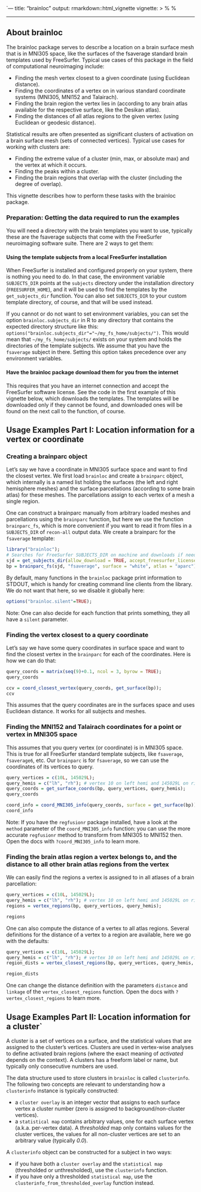 `---
title: "brainloc"
output: rmarkdown::html_vignette
vignette: >
  %\VignetteIndexEntry{brainloc}
  %\VignetteEngine{knitr::rmarkdown}
  \usepackage[utf8]{inputenc}
---

## About brainloc

The brainloc package serves to describe a location on a brain surface mesh that is in MNI305 space, like the surfaces of the fsaverage standard brain templates used by FreeSurfer. Typical use cases of this package in the field of computational neuroimaging include:

* Finding the mesh vertex closest to a given coordinate (using Euclidean distance).
* Finding the coordinates of a vertex on in various standard coordinate systems (MNI305, MNI152 and Talairach).
* Finding the brain region the vertex lies in (according to any brain atlas available for the respective surface, like the Desikan atlas).
* Finding the distances of all atlas regions to the given vertex (using Euclidean or geodesic distance).

Statistical results are often presented as significant clusters of activation on a brain surface mesh (sets of connected vertices). Typical use cases for working with clusters are:

* Finding the extreme value of a cluster (min, max, or absolute max) and the vertex at which it occurs.
* Finding the peaks within a cluster.
* Finding the brain regions that overlap with the cluster (including the degree of overlap).

This vignette describes how to perform these tasks with the brainloc package.

### Preparation: Getting the data required to run the examples

You will need a directory with the brain templates you want to use, typically these are the fsaverage subjects that come with the FreeSurfer neuroimaging software suite. There are 2 ways to get them:

#### Using the template subjects from a local FreeSurfer installation

When FreeSurfer is installed and configured properly on your system, there is nothing you need to do. In that case, the environment variable `SUBJECTS_DIR` points at the `subjects` directory under the installation directory (`FREESURFER_HOME`), and it will be used to find the templates by the `get_subjects_dir` function. You can also set `SUBJECTS_DIR` to your custom template directory, of course, and that will be used instead.

If you cannot or do not want to set environment variables, you can set the option `brainloc.subjects_dir` in R to any directory that contains the expected directory structure like this: `options("brainloc.subjects_dir"="~/my_fs_home/subjects/")`. This would mean that `~/my_fs_home/subjects/` exists on your system and holds the directories of the template subjects. We assume that you have the `fsaverage` subject in there. Setting this option takes precedence over any environment variables.

#### Have the brainloc package download them for you from the internet

This requires that you have an internet connection and accept the FreeSurfer software license. See the code in the first example of this vignette below, which downloads the templates. The templates will be downloaded only if they cannot be found, and downloaded ones will be found on the next call to the function, of course.


## Usage Examples Part I: Location information for a vertex or coordinate


### Creating a brainparc object

Let's say we have a coordinate in MNI305 surface space and want to find the closest vertex. We first load `brainloc` and create a `brainparc` object, which internally is a named list holding the surfaces (the left and right hemisphere meshes) and the surface parcellations (according to some brain atlas) for these meshes. The parcellations assign to each vertex of a mesh a single region.

One can construct a brainparc manually from arbitrary loaded meshes and parcellations using the `brainparc` function, but here we use the function `brainparc_fs`, which is more convenient if you want to read it from files in a `SUBJECTS_DIR` of `recon-all` output data. We create a brainparc for the `fsaverage` template:


```r
library("brainloc");
# Searches for FreeSurfer SUBJECTS_DIR on machine and downloads if needed.
sjd = get_subjects_dir(allow_download = TRUE, accept_freesurfer_license = TRUE); 
bp = brainparc_fs(sjd, "fsaverage", surface = "white", atlas = "aparc");
```

By default, many functions in the `brainloc` package print information to STDOUT, which is handy for creating command line clients from the library. We do not want that here, so we disable it globally here:
```r
options("brainloc.silent"=TRUE);
```

Note: One can also decide for each function that prints something, they all have a `silent` parameter.


### Finding the vertex closest to a query coordinate

Let's say we have some query coordinates in surface space and want to find the closest vertex in the `brainparc` for each of the coordinates. Here is how we can do that:

```r
query_coords = matrix(seq(9)+0.1, ncol = 3, byrow = TRUE);
query_coords

ccv = coord_closest_vertex(query_coords, get_surface(bp));
ccv
```

This assumes that the query coordinates are in the surfaces space and uses Euclidean distance. It works for all subjects and meshes.

### Finding the MNI152 and Talairach coordinates for a point or vertex in MNI305 space

This assumes that you query vertex (or coordinate) is in MNI305 space. This is true for all FreeSurfer standard template subjects, like `fsaverage`, `fsaverage6`, etc. Our `brainparc` is for `fsaverage`, so we can use the coordinates of its vertices to query.

```r
query_vertices = c(10L, 145029L);
query_hemis = c("lh", "rh"); # vertex 10 on left hemi and 145029L on right hemi.
query_coords = get_surface_coords(bp, query_vertices, query_hemis);
query_coords

coord_info = coord_MNI305_info(query_coords, surface = get_surface(bp));
coord_info
```

Note: If you have the `regfusionr` package installed, have a look at the `method` parameter of the `coord_MNI305_info` function: you can use the more accurate `regfusionr` method to transform from MNI305 to MNI152 then. Open the docs with `?coord_MNI305_info` to learn more.


### Finding the brain atlas region a vertex belongs to, and the distance to all other brain atlas regions from the vertex

We can easily find the regions a vertex is assigned to in all atlases of a brain parcellation:

```r
query_vertices = c(10L, 145029L);
query_hemis = c("lh", "rh"); # vertex 10 on left hemi and 145029L on right hemi.
regions = vertex_regions(bp, query_vertices, query_hemis);

regions
```


One can also compute the distance of a vertex to all atlas regions. Several definitions for the distance of a vertex to a region are available, here we go with the defaults:
```r
query_vertices = c(10L, 145029L);
query_hemis = c("lh", "rh"); # vertex 10 on left hemi and 145029L on right hemi.
region_dists = vertex_closest_regions(bp, query_vertices, query_hemis, num_regions_to_report=5L);

region_dists
```


One can change the distance definition with the parameters `distance` and `linkage` of the `vertex_closest_regions` function. Open the docs with `?vertex_closest_regions` to learn more.


## Usage Examples Part II: Location information for a cluster`

A cluster is a set of vertices on a surface, and the statistical values that are assigned to the cluster's vertices. Clusters are used in vertex-wise analyses to define activated brain regions (where the exact meaning of *activated* depends on the context). A clusters has a freeform label or name, but typically only consecutive numbers are used.

The data structure used to store clusters in `brainloc` is called `clusterinfo`. The following two concepts are relevant to understanding how a `clusterinfo` instance is typically constructed:

* a `cluster overlay` is an integer vector that assigns to each surface vertex a cluster number (zero is assigned to background/non-cluster vertices).
* a `statistical map` contains arbitrary values, one for each surface vertex (a.k.a. per-vertex data). A *thresholded* map only contains values for the cluster vertices, the values for all non-cluster vertices are set to an arbitrary value (typically *0.0*).

A `clusterinfo` object can be constructed for a subject in two ways:

* if you have both a `cluster overlay` and the `statistical map` (thresholded or unthresholded), use the `clusterinfo` function.
* if you have only a thresholded `statistical map`, use the `clusterinfo_from_thresholded_overlay` function instead.


